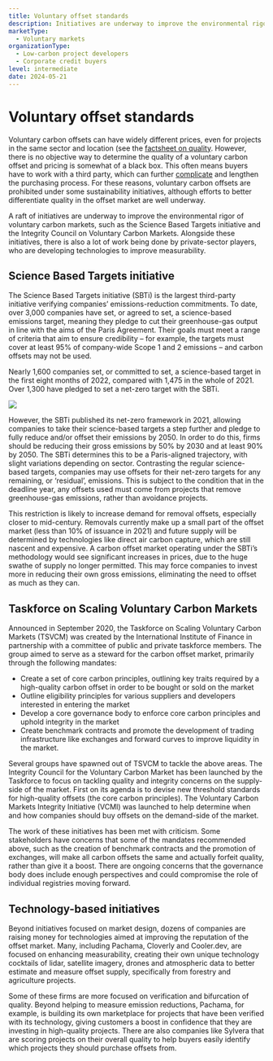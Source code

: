 ```yaml
---
title: Voluntary offset standards
description: Initiatives are underway to improve the environmental rigor of voluntary carbon markets, such as the Science Based Targets initiative and the Integrity Council on Voluntary Carbon Markets. In addition, private-sector players are developing technologies to improve measurability.
marketType:
  - Voluntary markets
organizationType:
  - Low-carbon project developers
  - Corporate credit buyers
level: intermediate
date: 2024-05-21
---
```


# Voluntary offset standards

Voluntary carbon offsets can have widely different prices, even for projects in the same sector and location (see the [factsheet on quality](/factsheets/offset-quality/). However, there is no objective way to determine the quality of a voluntary carbon offset and pricing is somewhat of a black box. This often means buyers have to work with a third party, which can further [complicate](/factsheets/offset-contracting-options) and lengthen the purchasing process. For these reasons, voluntary carbon offsets are prohibited under some sustainability initiatives, although efforts to better differentiate quality in the offset market are well underway.

<KeyMessage>
  A raft of initiatives are underway to improve the environmental rigor of
  voluntary carbon markets, such as the Science Based Targets initiative and the
  Integrity Council on Voluntary Carbon Markets. Alongside these initiatives,
  there is also a lot of work being done by private-sector players, who are
  developing technologies to improve measurability.
</KeyMessage>

## Science Based Targets initiative

The Science Based Targets initiative (SBTi) is the largest third-party initiative verifying companies’ emissions-reduction commitments. To date, over 3,000 companies have set, or agreed to set, a science-based emissions target, meaning they pledge to cut their greenhouse-gas output in line with the aims of the Paris Agreement. Their goals must meet a range of criteria that aim to ensure credibility – for example, the targets must cover at least 95% of company-wide Scope 1 and 2 emissions – and carbon offsets may not be used.

Nearly 1,600 companies set, or committed to set, a science-based target in the first eight months of 2022, compared with 1,475 in the whole of 2021. Over 1,300 have pledged to set a net-zero target with the SBTi.

<Image src="offset-standards-1.png" ratio={0} />

However, the SBTi published its net-zero framework in 2021, allowing companies to take their science-based targets a step further and pledge to fully reduce and/or offset their emissions by 2050. In order to do this, firms should be reducing their gross emissions by 50% by 2030 and at least 90% by 2050. The SBTi determines this to be a Paris-aligned trajectory, with slight variations depending on sector. Contrasting the regular science-based targets, companies may use offsets for their net-zero targets for any remaining, or ‘residual’, emissions. This is subject to the condition that in the deadline year, any offsets used must come from projects that remove greenhouse-gas emissions, rather than avoidance projects.

This restriction is likely to increase demand for removal offsets, especially closer to mid-century. Removals currently make up a small part of the offset market (less than 10% of issuance in 2021) and future supply will be determined by technologies like direct air carbon capture, which are still nascent and expensive. A carbon offset market operating under the SBTi’s methodology would see significant increases in prices, due to the huge swathe of supply no longer permitted. This may force companies to invest more in reducing their own gross emissions, eliminating the need to offset as much as they can.

## Taskforce on Scaling Voluntary Carbon Markets

Announced in September 2020, the Taskforce on Scaling Voluntary Carbon Markets (TSVCM) was created by the International Institute of Finance in partnership with a committee of public and private taskforce members. The group aimed to serve as a steward for the carbon offset market, primarily through the following mandates:

- Create a set of core carbon principles, outlining key traits required by a high-quality carbon offset in order to be bought or sold on the market
- Outline eligibility principles for various suppliers and developers interested in entering the market
- Develop a core governance body to enforce core carbon principles and uphold integrity in the market
- Create benchmark contracts and promote the development of trading infrastructure like exchanges and forward curves to improve liquidity in the market.

Several groups have spawned out of TSVCM to tackle the above areas. The Integrity Council for the Voluntary Carbon Market has been launched by the Taskforce to focus on tackling quality and integrity concerns on the supply-side of the market. First on its agenda is to devise new threshold standards for high-quality offsets (the core carbon principles). The Voluntary Carbon Markets Integrity Initiative (VCMI) was launched to help determine when and how companies should buy offsets on the demand-side of the market.

The work of these initiatives has been met with criticism. Some stakeholders have concerns that some of the mandates recommended above, such as the creation of benchmark contracts and the promotion of exchanges, will make all carbon offsets the same and actually forfeit quality, rather than give it a boost. There are ongoing concerns that the governance body does include enough perspectives and could compromise the role of individual registries moving forward.

## Technology-based initiatives

Beyond initiatives focused on market design, dozens of companies are raising money for technologies aimed at improving the reputation of the offset market. Many, including Pachama, Cloverly and Cooler.dev, are focused on enhancing measurability, creating their own unique technology cocktails of lidar, satellite imagery, drones and atmospheric data to better estimate and measure offset supply, specifically from forestry and agriculture projects.

Some of these firms are more focused on verification and bifurcation of quality. Beyond helping to measure emission reductions, Pachama, for example, is building its own marketplace for projects that have been verified with its technology, giving customers a boost in confidence that they are investing in high-quality projects. There are also companies like Sylvera that are scoring projects on their overall quality to help buyers easily identify which projects they should purchase offsets from.
